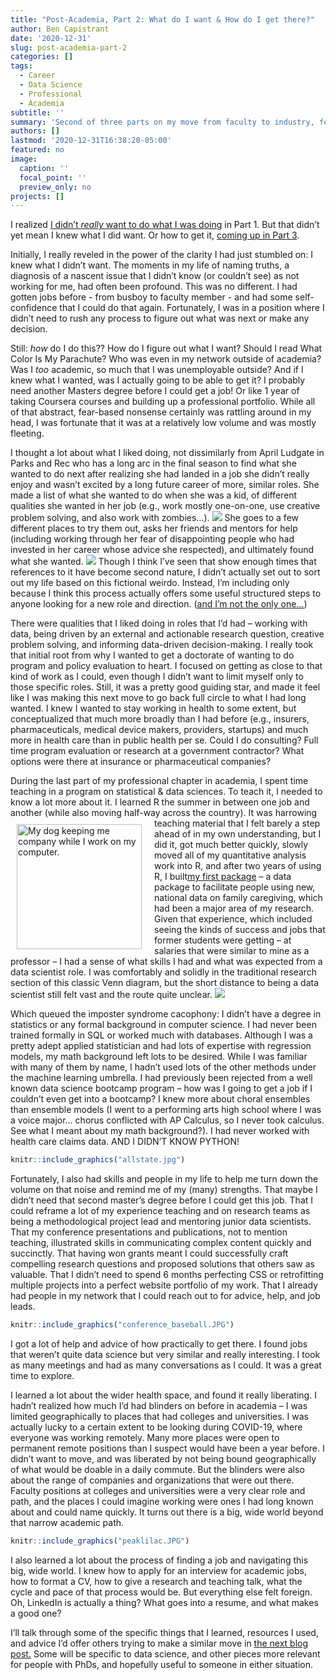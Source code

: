 ```yaml
---
title: "Post-Academia, Part 2: What do I want & How do I get there?"
author: Ben Capistrant
date: '2020-12-31'
slug: post-academia-part-2
categories: []
tags:
  - Career 
  - Data Science
  - Professional
  - Academia
subtitle: ''
summary: 'Second of three parts on my move from faculty to industry, focused on how I realized what I wanted next.'
authors: []
lastmod: '2020-12-31T16:38:20-05:00'
featured: no
image:
  caption: ''
  focal_point: ''
  preview_only: no
projects: []
---
```


I realized [I didn’t _really_ want to do what I was doing](../-post-academia-part-1/) in Part 1. But that didn’t yet mean I knew what I did want. Or how to get it, [coming up in Part 3](../post-academia-part-3/).

Initially, I really reveled in the power of the clarity I had just stumbled on: I knew what I didn’t want. The moments in my life of naming truths, a diagnosis of a nascent issue that I didn’t know (or couldn’t see) as not working for me, had often been profound. This was no different. I had gotten jobs before - from busboy to faculty member - and had some self-confidence that I could do that again. Fortunately, I was in a position where I didn’t need to rush any process to figure out what was next or make any decision.

Still: _how_ do I do this?? How do I figure out what I want? Should I read What Color Is My Parachute? Who was even in my network outside of academia? Was I _too_ academic, so much that I was unemployable outside? And if I knew what I wanted, was I actually going to be able to get it? I probably need another Masters degree before I could get a job! Or like 1 year of taking Coursera courses and building up a professional portfolio. While all of that abstract, fear-based nonsense certainly was rattling around in my head, I was fortunate that it was at a relatively low volume and was mostly fleeting.

I thought a lot about what I liked doing, not dissimilarly from April Ludgate in Parks and Rec who has a long arc in the final season to find what she wanted to do next after realizing she had landed in a job she didn’t really enjoy and wasn’t excited by a long future career of more, similar roles. She made a list of what she wanted to do when she was a kid, of different qualities she wanted in her job (e.g., work mostly one-on-one, use creative problem solving, and also work with zombies...). ![](aprils-list.jpg) She goes to a few different places to try them out, asks her friends and mentors for help (including working through her fear of disappointing people who had invested in her career whose advice she respected), and ultimately found what she wanted. ![](https://i2.wp.com/i58.photobucket.com/albums/g246/sey115/sey115067/what%20to%20do_zpso7pzwlkp.gif?resize=499%2C281) Though I think I’ve seen that show enough times that references to it have become second nature, I didn’t actually set out to sort out my life based on this fictional weirdo. Instead, I’m including only because I think this process actually offers some useful structured steps to anyone looking for a new role and direction. ([and I’m not the only one…](https://www.businessnewsdaily.com/8259-april-ludgate-career-lessons.html))

There were qualities that I liked doing in roles that I’d had -- working with data, being driven by an external and actionable research question, creative problem solving, and informing data-driven decision-making. I really took that initial root from why I wanted to get a doctorate of wanting to do program and policy evaluation to heart. I focused on getting as close to that kind of work as I could, even though I didn’t want to limit myself only to those specific roles. Still, it was a pretty good guiding star, and made it feel like I was making this next move to go back full circle to what I had long wanted. I knew I wanted to stay working in health to some extent, but conceptualized that much more broadly than I had before (e.g., insurers, pharmaceuticals, medical device makers, providers, startups) and much more in health care than in public health per se. Could I do consulting? Full time program evaluation or research at a government contractor? What options were there at insurance or pharmaceutical companies?

During the last part of my professional chapter in academia, I spent time teaching in a program on statistical & data sciences. To teach it, I needed to know a lot more about it. I learned R the summer in between one job and another (while also moving half-way across the country). <img style="float: left; margin:10px 20px 10px 10px" src="learning_R.JPG" width="200" alt="My dog keeping me company while I work on my computer."> It was harrowing teaching material that I felt barely a step ahead of in my own understanding, but I did it, got much better quickly, slowly moved all of my quantitative analysis work into R, and after two years of using R, I built[ my first package](https://www.bencapistrant.com/project/internal-project/) -- a data package to facilitate people using new, national data on family caregiving, which had been a major area of my research. Given that experience, which included seeing the kinds of success and jobs that former students were getting -- at salaries that were similar to mine as a professor -- I had a sense of what skills I had and what was expected from a data scientist role. I was comfortably and solidly in the traditional research section of this classic Venn diagram, but the short distance to being a data scientist still felt vast and the route quite unclear. ![](https://miro.medium.com/max/1400/1*WvOnZ27TdPUbJfa9q21QJw.png)

Which queued the imposter syndrome cacophony: I didn’t have a degree in statistics or any formal background in computer science. I had never been trained formally in SQL or worked much with databases. Although I was a pretty adept applied statistician and had lots of expertise with regression models, my math background left lots to be desired. While I was familiar with many of them by name, I hadn’t used lots of the other methods under the machine learning umbrella. I had previously been rejected from a well known data science bootcamp program -- how was I going to get a job if I couldn’t even get into a bootcamp? I knew more about choral ensembles than ensemble models (I went to a performing arts high school where I was a voice major... chorus conflicted with AP Calculus, so I never took calculus. See what I meant about my math background?). I had never worked with health care claims data. AND I DIDN’T KNOW PYTHON! 

```r
knitr::include_graphics("allstate.jpg")
```

Fortunately, I also had skills and people in my life to help me turn down the volume on that noise and remind me of my (many) strengths. That maybe I didn’t need that second master’s degree before I could get this job. That I could reframe a lot of my experience teaching and on research teams as being a methodological project lead and mentoring junior data scientists. That my conference presentations and publications, not to mention teaching, illustrated skills in communicating complex content quickly and succinctly. That having won grants meant I could successfully craft compelling research questions and proposed solutions that others saw as valuable. That I didn’t need to spend 6 months perfecting CSS or retrofitting multiple projects into a perfect website portfolio of my work. That I already had people in my network that I could reach out to for advice, help, and job leads.

```r
knitr::include_graphics("conference_baseball.JPG")
```

I got a lot of help and advice of how practically to get there. I found jobs that weren't quite data science but very similar and really interesting. I took as many meetings and had as many conversations as I could. It was a great time to explore.

I learned a lot about the wider health space, and found it really liberating. I hadn't realized how much I'd had blinders on before in academia -- I was limited geographically to places that had colleges and universities.  I was actually lucky to a certain extent to be looking during COVID-19, where everyone was working remotely. Many more places were open to permanent remote positions than I suspect would have been a year before. I didn't want to move, and was liberated by not being bound geographically of what would be doable in a daily commute. But the blinders were also about the range of companies and organizations that were out there. Faculty positions at colleges and universities were a very clear role and path, and the places I could imagine working were ones I had long known about and could name quickly. It turns out there is a big, wide world beyond that narrow academic path.

```r
knitr::include_graphics("peaklilac.JPG")
```

I also learned a lot about the process of finding a job and navigating this big, wide world. I knew how to apply for an interview for academic jobs, how to format a CV, how to give a research and teaching talk, what the cycle and pace of that process would be. But everything else felt foreign. Oh, LinkedIn is actually a thing? What goes into a resume, and what makes a good one?  

I'll talk through some of the specific things that I learned, resources I used, and advice I'd offer others trying to make a similar move in [the next blog post.](../post-academia-part-3/) Some will be specific to data science, and other pieces more relevant for people with PhDs, and hopefully useful to someone in either situation.

